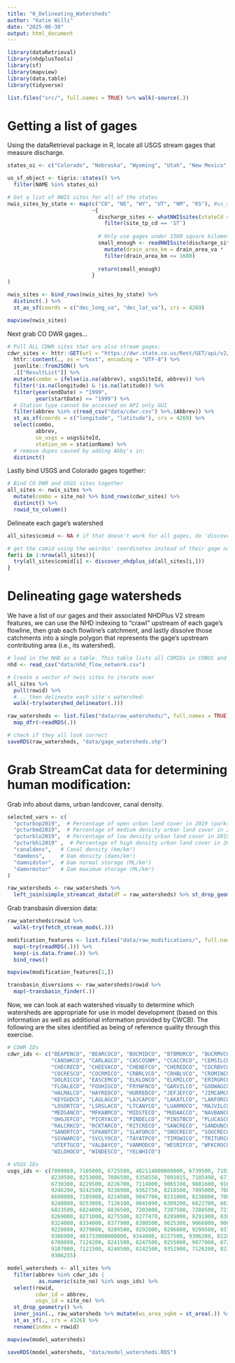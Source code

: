 ```yaml
---
title: "0_Delineating_Watersheds"
author: "Katie Willi"
date: "2025-06-30"
output: html_document
---
```


```r
library(dataRetrieval)
library(nhdplusTools)
library(sf)
library(mapview)
library(data.table)
library(tidyverse)

list.files("src/", full.names = TRUE) %>% walk(~source(.))
```

# Getting a list of gages

Using the dataRetrieval package in R, locate all USGS stream gages that measure discharge.

```r
states_oi <- c("Colorado", "Nebraska", "Wyoming", "Utah", "New Mexico", "Kansas")

us_sf_object <- tigris::states() %>%
  filter(NAME %in% states_oi)

# Get a list of NWIS sites for all of the states
nwis_sites_by_state <- map(c("CO", "NE", "WY", "UT", "NM", "KS"), #us_sf_object$STUSPS, 
                           ~{
                             discharge_sites <- whatNWISsites(stateCd = .x, parameterCd = "00060") %>%
                               filter(site_tp_cd == 'ST')
                             
                             # Only use gages under 1500 square kilometers (as defined by the USGS) with some wiggle:
                             small_enough <- readNWISsite(discharge_sites$site_no) %>%  
                               mutate(drain_area_km = drain_area_va *  2.58999) %>%  
                               filter(drain_area_km <= 1600) 
                             
                             return(small_enough)
                           }
)

nwis_sites <- bind_rows(nwis_sites_by_state) %>%
  distinct(.) %>%
  st_as_sf(coords = c("dec_long_va", "dec_lat_va"), crs = 4269)

mapview(nwis_sites)
```

Next grab CO DWR gages...

```r
# Pull ALL CDWR sites that are also stream gages: 
cdwr_sites <- httr::GET(url = "https://dwr.state.co.us/Rest/GET/api/v2/surfacewater/surfacewaterstations/?format=json&fields=stationNum%2Cabbrev%2CusgsSiteId%2CstationName%2CutmX%2CutmY%2Clatitude%2Clongitude%2CstartDate%2CendDate%2CmeasUnit") %>%
  httr::content(., as = "text", encoding = "UTF-8") %>%
  jsonlite::fromJSON() %>%
  .[["ResultList"]] %>%
  mutate(combo = ifelse(is.na(abbrev), usgsSiteId, abbrev)) %>%
  filter(!is.na(longitude) & !is.na(latitude)) %>%
  filter(year(endDate) > "1999",
         year(startDate) <= "1999") %>%
  # Station type cannot be accessed on API only GUI
  filter(abbrev %in% c(read_csv("data/cdwr.csv") %>%.$Abbrev)) %>%
  st_as_sf(coords = c("longitude", "latitude"), crs = 4269) %>%
  select(combo,
         abbrev,
         co_usgs = usgsSiteId,
         station_nm = stationName) %>%
  # remove dupes caused by adding Abby's in:
  distinct()
```

Lastly bind USGS and Colorado gages together:

```r
# Bind CO DWR and USGS sites together
all_sites <- nwis_sites %>% 
  mutate(combo = site_no) %>% bind_rows(cdwr_sites) %>%
  distinct() %>%
  rowid_to_column()
```

Delineate each gage's watershed

```r
all_sites$comid <- NA # if that doesn't work for all gages, do 'discover_nhdplus_id()'

# get the comid using the weirdos' coordinates instead of their gage name
for(i in 1:nrow(all_sites)){
  try(all_sites$comid[i] <- discover_nhdplus_id(all_sites[i,]))
}
```

# Delineating gage watersheds

We have a list of our gages and their associated NHDPlus V2 stream features, we can use the NHD indexing to "crawl" upstream of each gage's flowline, then grab each flowline's catchment, and lastly dissolve those catchments into a single polygon that represents the gage's upstream contributing area (i.e., its watershed).

```r
# load in the NHD as a table. This table lists all COMIDs in CONUS and allows you to "navigate" the NHD.
nhd <- read_csv("data/nhd_flow_network.csv")

# Create a vector of nwis sites to iterate over
all_sites %>% 
  pull(rowid) %>%
  #... then delineate each site's watershed:
  walk(~try(watershed_delineator(.))) 

raw_watersheds <- list.files("data/raw_watersheds/", full.names = TRUE) %>%
  map_dfr(~readRDS(.))

# check if they all look correct
saveRDS(raw_watersheds, "data/gage_watersheds.shp")
```

# Grab StreamCat data for determining human modification:

Grab info about dams, urban landcover, canal density.

```r
selected_vars <- c(
  "pcturbop2019",  # Percentage of open urban land cover in 2019 (parks, golf courses, large-lot development)
  "pcturbmd2019",  # Percentage of medium density urban land cover in 2019 (mix of constructed materials and vegetation)
  "pcturblo2019",  # Percentage of low density urban land cover in 2019 (single-family housing areas)
  "pcturbhi2019" ,  # Percentage of high density urban land cover in 2019 (apartments, commercial/industrial)
  "canaldens",   # Canal density (km/km²) 
  "damdens",     # Dam density (dams/km²)
  "damnidstor",  # Dam normal storage (ML/km²)
  "damnrmstor"   # Dam maximum storage (ML/km²)
)

raw_watersheds <- raw_watersheds %>%
  left_join(simple_streamcat_data(df = raw_watersheds) %>% st_drop_geometry() %>% select(rowid, 8:14), by = "rowid")
```

Grab transbasin diversion data:

```r
raw_watersheds$rowid %>%
  walk(~try(fetch_stream_mods(.)))

modification_features <- list.files("data/raw_modifications/", full.names = TRUE) %>%
  map(~try(readRDS(.))) %>%
  keep(~is.data.frame(.)) %>%
  bind_rows()

mapview(modification_features[1,])

transbasin_diversions <- raw_watersheds$rowid %>%
  map(~transbasin_finder(.))

```

Now, we can look at each watershed visually to determine which watersheds are appropriate for use in model development (based on this information as well as additional information provided by CWCB). The following are the sites identified as being of reference quality through this exercise.

```r
# CDWR IDs
cdwr_ids <- c("BEAPENCO", "BEARCOCO", "BOCMIDCO", "BTBMORCO", "BUCRMVCO", "CAMPGOCO", 
              "CANSWKCO", "CARLAGCO", "CASCOSNM", "CCACCRCO", "CEMSILCO", "CHCRNACO", 
              "CHECRECO", "CHEEVACO", "CHENEFCO", "CHEREDCO", "COCRBVCO", "COCREPCO", 
              "COCRESCO", "COCRMICO", "CRBRLVCO", "CRHBLVCO", "CROMINCO", "CRYAVACO", 
              "DOLRICCO", "EASCEMCO", "ELKLONCO", "ELKMILCO", "ERIRGRCO", "FISCRECO", 
              "FLOALECO", "FOUHIGCO", "FRYNFNCO", "GARVILCO", "GOOWAGCO", "GRAWESCO", 
              "HALMALCO", "HAYREDCO", "HURREDCO", "JEFJEFCO", "JIMCAMCO", "KERVILCO", 
              "KEYGUDCO", "LAGLAGCO", "LAJCAPCO", "LAKATLCO", "LAKFORCO", "LKCTURCO", 
              "LOSORTCO", "LSRSLACO", "LTCANYCO", "LUARMOCO", "MAJVILCO", "MANMANCO", 
              "MEDSANCO", "MFKABMCO", "MIDSTECO", "MUDAACCO", "NAVBANCO", "NOCRESCO", 
              "OHGJEFCO", "PICRYACO", "PINDELCO", "PINSTBCO", "PLUCASCO", "PURMADCO", 
              "RALCRKCO", "RCKTARCO", "RITCRECO", "SANCRECO", "SANDUNCO", "SANFTGCO", 
              "SANORTCO", "SFKANTCO", "SLAFORCO", "SNOCRECO", "SOUCRECO", "SPACRECO", 
              "SSVWARCO", "SVCLYOCO", "TAYATPCO", "TIMSWICO", "TRITURCO", "TROGARCO", 
              "UTEFTGCO", "VALBAYCO", "VANMODCO", "WESRIFCO", "WFKCROCO", "WILCRECO", 
              "WILDHOCO", "WINDESCO", "YELWHICO")

# USGS IDs
usgs_ids <- c(7099060, 7105000, 6725500, 402114000000000, 6739500, 7103703, 7122400, 
              8230500, 8253000, 7086500, 9358550, 7091015, 7105490, 6712000, 7089250, 
              6730300, 8229500, 8226700, 7114000, 9065100, 9081600, 9165000, 9112200, 
              9246200, 9242500, 9238900, 9362750, 8218500, 7095000, 7083000, 7111000, 
              6698000, 7105900, 8224500, 9047700, 8231000, 8238000, 7084500, 9124500, 
              8248000, 9253000, 7126100, 9041090, 6309200, 6622700, 6632400, 6755960, 
              6823500, 6824000, 6836500, 7203000, 7207500, 7208500, 7218000, 8267500, 
              8269000, 8271000, 8275500, 8277470, 8289000, 8291000, 8302500, 8315480, 
              8324000, 8334000, 8377900, 8380500, 9025300, 9066000, 9066300, 9217900, 
              9220000, 9279000, 9289500, 9292000, 9296800, 9299500, 9378170, 9378630, 
              9386900, 401733000000000, 9344000, 8227500, 9306200, 8220500, 9059500, 
              6708800, 7124200, 8241500, 8247500, 9255000, 9077000, 6722500, 6724000, 
              9107000, 7121500, 8240500, 8242500, 9352900, 7126200, 8235270, 7134990, 
              9306255)

model_watersheds <- all_sites %>%
  filter(abbrev %in% cdwr_ids | 
          as.numeric(site_no) %in% usgs_ids) %>%
  select(rowid,
         cdwr_id = abbrev,
         usgs_id = site_no) %>%
  st_drop_geometry() %>%
  inner_join(., raw_watersheds %>% mutate(ws_area_sqkm = st_area(.)) %>% select(rowid, ws_area_sqkm, geometry), by = "rowid") %>%
  st_as_sf(., crs = 4326) %>%
  rename(index = rowid)

mapview(model_watersheds)

saveRDS(model_watersheds, "data/model_watersheds.RDS")
```

